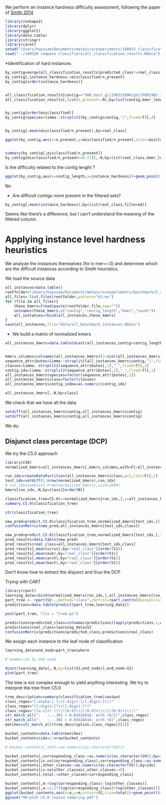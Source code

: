 We perform an instance hardness difficulty assessment, following the paper of [Smith 2014](x-devonthink-item://EB3EF18E-04E6-4FB9-9CE1-6F99C6156027)


```r
library(reshape2)
library(dplyr)
library(ggplot2)
library(data.table)
library(stringr)
library(caret)
setwd("/Users/hayssam/Documents/metaviro/experiments/140925 classification hardness/")
load("../140526 compare classifiers/all_classification_results.RData")
```


*Identification of hard instances 

```r

by_contig=merge(all_classification_results[predicted_class!=real_class,list(misclassified=.N),by=list(contig,contig_length,real_class,kmer_length)],all_classification_results[,list(n_present=.N),by=list(contig,kmer_length,filtered)],by=c("contig","kmer_length"))
by_contig[,instance_hardness:=misclassified/n_present]
by_contig[order(instance_hardness)]


all_classification_results[contig=="988_bact_gi|296321890|gb|CP001903.1|_len330"]
all_classification_results[,list(n_present=.N),by=list(contig,kmer_length)][contig=="988_bact_gi|296321890|gb|CP001903.1|_len330"]


by_contig[order(misclassified)]
by_contig$species=limma::strsplit2(by_contig$contig,"|",fixed=T)[,4]


by_contig[,mean(misclassified/n_present),by=real_class]

ggplot(by_contig,aes(x=n_present,y=misclassified/n_present,color=misclassified/n_present>=0.5))+geom_point()+facet_grid(kmer_length~real_class)


summary(by_contig[,misclassified/n_present])
by_contig[misclassified/n_present>=0.71][,.N,by=list(real_class,kmer_length)][order(N)]
```

Is the difficulty related to the contig lenght ? 

```r
ggplot(by_contig,aes(x=contig_length,y=instance_hardness))+geom_point()+geom_smooth()

```

No 

* Are difficult contigs more present in the filtered sets? 

```r
by_contig[,mean(instance_hardness),by=list(real_class,filtered)]

```

Seems like there's a difference, but I can't understand the meaning of the filtered column. 

# Applying instance level hardness heuristics 

We analyze the instances themselves (for k-mer==3) and determine which are the difficult instances according to Smith heuristics.

We load the source data 

```r
all_instances=data.table()
rootfolder="/Users/hayssam/Documents/metaviro/experiments/benchmark/5_2k/"
all_files= list.files(rootfolder,pattern="k3.mv")
for (file in all_files){ 
	these_kmers=fread(paste(rootfolder,file,sep=""))
	setnames(these_kmers,c("contig","contig_length","kmer","count"))
	all_instances=rbind(all_instances,these_kmers)
}
save(all_instances,file="data/all_benchmark_instances.RData")
```

* We build a matrix of normalized kmers 

```r
all_instances_kmers=data.table(dcast(all_instances,contig+contig_length~kmer,value.var="count",fill=0))


kmers_columns=colnames(all_instances_kmers)[3:ncol(all_instances_kmers)]
sequence_attributes=limma::strsplit2(all_instances_kmers$contig,"|",fixed=T)
classes=limma::strsplit2(sequence_attributes[,1],"_",fixed=T)[,2]
contig_idx=limma::strsplit2(sequence_attributes[,1],"_",fixed=T)[,1]
all_instances_kmers$species=factor(sequence_attributes[,2])
all_instances_kmers$class=factor(classes)
all_instances_kmers$contig_index=as.numeric(contig_idx)

all_instances_kmers[,.N,by=class]


```
We check that we have all the data 

```r
setdiff(all_instances_kmers$contig,all_instances_kmers$contig)
setdiff(all_instances_kmers$contig,all_instances_kmers$contig)

```

We do.



## Disjunct class percentage  (DCP)

We try the C5.0 approach 

```r
library(C50)
normalized_kmers=all_instances_kmers[,kmers_columns,with=F]/all_instances_kmers$contig_length

run_idx=createDataPartition(all_instances_kmers$class,p=1,list=F)[,1]
test_idx=setdiff(1:nrow(normalized_kmers),run_idx)
# run_idx=sample(1:nrow(normalized_kmers),size=2000)
kmers[run_idx,.N,by=class][order(N)]

classification_tree=C5.0(x=normalized_kmers[run_idx,],y=all_instances_kmers[run_idx,class])
summary.C5.0(classification_tree)

str(classification_tree)

new_pred=predict.C5.0(classification_tree,normalized_kmers[test_idx,])
confusionMatrix(new_pred,all_instances_kmers[test_idx,class])

new_pred=predict.C5.0(classification_tree,normalized_kmers[test_idx,],type="prob")
pred_results=data.table(new_pred)
pred_results$real_class=all_instances_kmers[test_idx,class]
pred_results[,mean(virus),by="real_class"][order(V1)]
pred_results[,mean(euk),by="real_class"][order(V1)]
pred_results[,mean(arch),by="real_class"][order(V1)]
pred_results[,mean(bact),by="real_class"][order(V1)]
```


Don't know how to extract the disjunct and thus the DCP 

Trying with CART 

```r
library(rpart)
learning_data=cbind(normalized_kmers[run_idx,],all_instances_kmers[run_idx,class])
part_tree <- rpart(V2~.,method="class",control=rpart.control(minsplit=1,minbucket=1),data=learning_data)
predictions=data.table(predict(part_tree,learning_data))

post(part_tree, file = "tree.ps")

predictions$predicted_class=colnames(predictions)[apply(predictions,1,which.max)]
predictions$real_class=learning_data$V2
confusionMatrix(predictions$predicted_class,predictions$real_class)

```

We assign each instance to the leaf node of classification 

```r
learning_data$end_node=part_tree$where

# Summarize by end node 

dcast(learning_data[,.N,by=list(V2,end_node)],end_node~V2)
plot(part_tree)
```
The tree is not complex enough to yield anything interesting. We try to interpret the tree from C5.0 


```r
tree_description=summary(classification_tree)$output
class_regex="[:alpha:] \\([:digit:]/[:digit:]\\)"
class_regex="([:digit:]*)/([:digit:]*)"
class_regex="([a-z]+) (\\(([0-9]+)/([0-9]+)|\\(([0-9]+)\\))"
str_match_all(":   :...302 > 0.01626016: arch (6/2)",class_regex)
str_match_all(":   :...302 > 0.01626016: arch (6)",class_regex)
matches=str_match_all(tree_description,class_regex)[[1]]

bucket_contents=data.table(matches)
bucket_contents$idx=1:nrow(bucket_contents)

# bucket_contents[,test:=as.numeric(as.character(V4))]

bucket_contents[,corresponding_class:=as.numeric(as.character(V4)),by=idx]
bucket_contents[is.na(corresponding_class),corresponding_class:=as.numeric(as.character(V6)),by=idx]
bucket_contents[,other_classes:=as.numeric(as.character(V5)),by=idx]
bucket_contents[is.na(other_classes),other_classes:=0]
bucket_contents[,total:=other_classes+corresponding_class]

```


```r
bucket_contents[,m:=log(corresponding_class)-log(other_classes)]
bucket_contents[,a:=1/2*(log(corresponding_class)+log(other_classes))]
ggplot(bucket_contents,aes(x=a,y=m,colour=V2,size=total))+geom_point()+scale_size_continuous(range=c(0.5,12))
ggsave("MA-plot C5.0 louisa sampling.pdf")
```